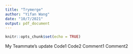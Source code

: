 ---
title: "Trymerge"
author: "Yifan Wang"
date: "10/7/2021"
output: pdf_document
---

```{r setup, include=FALSE}
knitr::opts_chunk$set(echo = TRUE)
```

My Teammate's update
Code1
Code2
Comment1
Comment2
